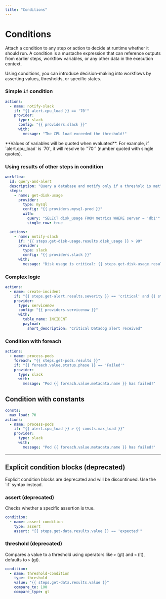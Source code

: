 ```yaml
---
title: "Conditions"
---
```


# Conditions

Attach a condition to any step or action to decide at runtime whether it should run. A condition is a mustache expression that can reference outputs from earlier steps, workflow variables, or any other data in the execution context.

Using conditions, you can introduce decision-making into workflows by asserting values, thresholds, or specific states.

### Simple `if` condition

```yaml
actions:
  - name: notify-slack
    if: "{{ alert.cpu_load }} == '70'"
    provider:
      type: slack
      config: "{{ providers.slack }}"
      with:
        message: "The CPU load exceeded the threshold!"
```

<Warning>
  **Values of variables will be quoted when evaluated**. For example, if
  `alert.cpu_load` is `70`, it will resolve to `'70'` (number quoted with single
  quotes).
</Warning>

### Using results of other steps in condition

```yaml
workflow:
  id: query-and-alert
  description: "Query a database and notify only if a threshold is met"
  steps:
    - name: get-disk-usage
      provider:
        type: mysql
        config: "{{ providers.mysql-prod }}"
        with:
          query: "SELECT disk_usage FROM metrics WHERE server = 'db1'"
          single_row: true

  actions:
    - name: notify-slack
      if: "{{ steps.get-disk-usage.results.disk_usage }} > 90"
      provider:
        type: slack
        config: "{{ providers.slack }}"
      with:
        message: "Disk usage is critical: {{ steps.get-disk-usage.results.disk_usage }}%"
```

### Complex logic

```yaml
actions:
  - name: create-incident
    if: "{{ steps.get-alert.results.severity }} == 'critical' and {{ steps.get-alert.results.source }} == 'datadog'"
    provider:
      type: servicenow
      config: "{{ providers.servicenow }}"
      with:
        table_name: INCIDENT
        payload:
          short_description: "Critical Datadog alert received"
```

### Condition with foreach

```yaml
actions:
  - name: process-pods
    foreach: "{{ steps.get-pods.results }}"
    if: "{{ foreach.value.status.phase }} == 'Failed'"
    provider:
      type: slack
      with:
        message: "Pod {{ foreach.value.metadata.name }} has failed!"
```

## Condition with constants

```yaml
consts:
  max_load: 70
actions:
  - name: process-pods
    if: "{{ alert.cpu_load }} > {{ consts.max_load }}"
    provider:
      type: slack
      with:
        message: "Pod {{ foreach.value.metadata.name }} has failed!"
```

---

## Explicit condition blocks (deprecated)

<Warning>
  Explicit condition blocks are deprecated and will be discontinued. Use the
  `if` syntax instead.
</Warning>

### assert (deprecated)

Checks whether a specific assertion is true.

```yaml
condition:
  - name: assert-condition
    type: assert
    assert: "{{ steps.get-data.results.value }} == 'expected'"
```

### threshold (deprecated)

Compares a value to a threshold using operators like `>` (gt) and `<` (lt), defaults to `>` (gt).

```yaml
condition:
  - name: threshold-condition
    type: threshold
    value: "{{ steps.get-data.results.value }}"
    compare_to: 100
    compare_type: gt
```
